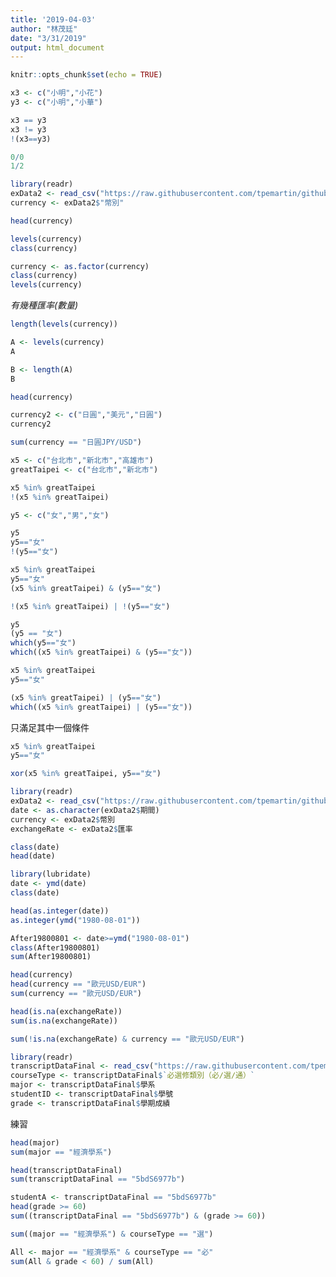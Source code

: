 ```yaml
---
title: '2019-04-03'
author: "林茂廷"
date: "3/31/2019"
output: html_document
---
```


```r
knitr::opts_chunk$set(echo = TRUE)
```


```r
x3 <- c("小明","小花")
y3 <- c("小明","小華")
```

```r
x3 == y3
x3 != y3
!(x3==y3)
```

```r
0/0
1/2
```

```r
library(readr)
exData2 <- read_csv("https://raw.githubusercontent.com/tpemartin/github-data/master/exData2.csv")
currency <- exData2$"幣別"
```

```r
head(currency)
```

```r
levels(currency)
class(currency)
```

```r
currency <- as.factor(currency)
class(currency)
levels(currency)
```

*有幾種匯率(數量)*
```r
length(levels(currency))
```

```r
A <- levels(currency)
A
```

```r
B <- length(A)
B
```


```r
head(currency)
```

```r
currency2 <- c("日圓","美元","日圓")
currency2
```

```r
sum(currency == "日圓JPY/USD")
```

```r
x5 <- c("台北市","新北市","高雄市")
greatTaipei <- c("台北市","新北市")

x5 %in% greatTaipei
!(x5 %in% greatTaipei)
```

```r
y5 <- c("女","男","女")

y5
y5=="女"
!(y5=="女")
```

```r
x5 %in% greatTaipei
y5=="女"
(x5 %in% greatTaipei) & (y5=="女")

!(x5 %in% greatTaipei) | !(y5=="女")
```

```r
y5
(y5 == "女")
which(y5=="女")
which((x5 %in% greatTaipei) & (y5=="女"))
```

```r
x5 %in% greatTaipei
y5=="女"

(x5 %in% greatTaipei) | (y5=="女")
which((x5 %in% greatTaipei) | (y5=="女"))
```

只滿足其中一個條件
```r
x5 %in% greatTaipei
y5=="女"

xor(x5 %in% greatTaipei, y5=="女")
```

```r
library(readr)
exData2 <- read_csv("https://raw.githubusercontent.com/tpemartin/github-data/master/exData2.csv")
date <- as.character(exData2$期間)
currency <- exData2$幣別
exchangeRate <- exData2$匯率
```

```r
class(date)
head(date)

library(lubridate)
date <- ymd(date)
class(date)
```

```r
head(as.integer(date))
as.integer(ymd("1980-08-01"))
```

```r
After19800801 <- date>=ymd("1980-08-01")
class(After19800801)
sum(After19800801)
```

```r
head(currency)
head(currency == "歐元USD/EUR")
sum(currency == "歐元USD/EUR")
```

```r
head(is.na(exchangeRate))
sum(is.na(exchangeRate))
```

```r
sum(!is.na(exchangeRate) & currency == "歐元USD/EUR")
```

```r
library(readr)
transcriptDataFinal <- read_csv("https://raw.githubusercontent.com/tpemartin/github-data/master/transcriptDataFinal.csv")
courseType <- transcriptDataFinal$`必選修類別（必∕選∕通）`
major <- transcriptDataFinal$學系
studentID <- transcriptDataFinal$學號
grade <- transcriptDataFinal$學期成績
```

練習
```r
head(major)
sum(major == "經濟學系")
```

```r
head(transcriptDataFinal)
sum(transcriptDataFinal == "5bdS6977b")
```

```r
studentA <- transcriptDataFinal == "5bdS6977b"
head(grade >= 60)
sum((transcriptDataFinal == "5bdS6977b") & (grade >= 60))
```

```r
sum((major == "經濟學系") & courseType == "選")
```

```r
All <- major == "經濟學系" & courseType == "必"
sum(All & grade < 60) / sum(All)
```
